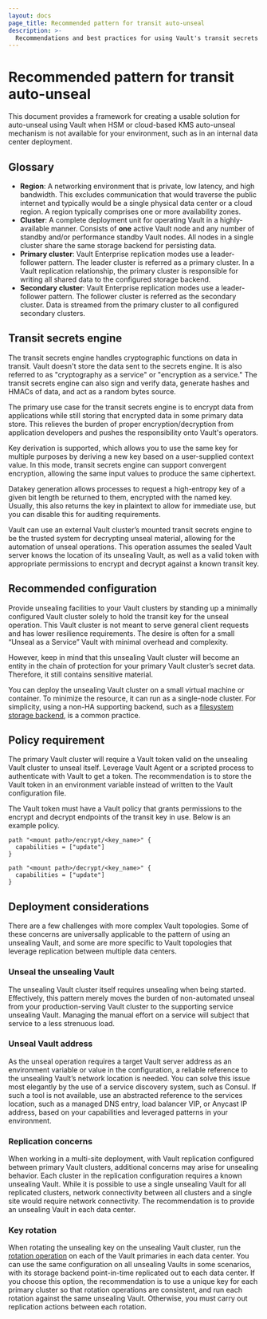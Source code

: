 ```yaml
---
layout: docs
page_title: Recommended pattern for transit auto-unseal
description: >-
  Recommendations and best practices for using Vault's transit secrets engine to auto-unseal your production Vault clusters.
---
```


# Recommended pattern for transit auto-unseal

This document provides a framework for creating a usable solution for auto-unseal using Vault when HSM or cloud-based KMS auto-unseal mechanism is not available for your environment, such as in an internal data center deployment.

## Glossary

- **Region**: A networking environment that is private, low latency, and high bandwidth. This excludes communication that would traverse the public internet and typically would be a single physical data center or a cloud region. A region typically comprises one or more availability zones.
- **Cluster**: A complete deployment unit for operating Vault in a highly-available manner. Consists of **one** active Vault node and any number of standby and/or performance standby Vault nodes. All nodes in a single cluster share the same storage backend for persisting data.
- **Primary cluster**: Vault Enterprise replication modes use a leader-follower pattern. The leader cluster is referred as a primary cluster. In a Vault replication relationship, the primary cluster is responsible for writing all shared data to the configured storage backend.
- **Secondary cluster**: Vault Enterprise replication modes use a leader-follower pattern. The follower cluster is referred as the secondary cluster. Data is streamed from the primary cluster to all configured secondary clusters.

## Transit secrets engine

The transit secrets engine handles cryptographic functions on data in transit. Vault doesn't store the data sent to the secrets engine. It is also referred to as "cryptography as a service" or "encryption as a service." The transit secrets engine can also sign and verify data, generate hashes and HMACs of data, and act as a random bytes source.

The primary use case for the transit secrets engine is to encrypt data from applications while still storing that encrypted data in some primary data store. This relieves the burden of proper encryption/decryption from application developers and pushes the responsibility onto Vault's operators.

Key derivation is supported, which allows you to use the same key for multiple purposes by deriving a new key based on a user-supplied context value. In this mode, transit secrets engine can support convergent encryption, allowing the same input values to produce the same ciphertext.

Datakey generation allows processes to request a high-entropy key of a given bit length be returned to them, encrypted with the named key. Usually, this also returns the key in plaintext to allow for immediate use, but you can disable this for auditing requirements.

Vault can use an external Vault cluster’s mounted transit secrets engine to be the trusted system for decrypting unseal material, allowing for the automation of unseal operations. This operation assumes the sealed Vault server knows the location of its unsealing Vault, as well as a valid token with appropriate permissions to encrypt and decrypt against a known transit key.

## Recommended configuration

Provide unsealing facilities to your Vault clusters by standing up a minimally configured Vault cluster solely to hold the transit key for the unseal operation. This Vault cluster is not meant to serve general client requests and has lower resilience requirements. The desire is often for a small “Unseal as a Service” Vault with minimal overhead and complexity.

However, keep in mind that this unsealing Vault cluster will become an entity in the chain of protection for your primary Vault cluster’s secret data. Therefore, it still contains sensitive material.

You can deploy the unsealing Vault cluster on a small virtual machine or container. To minimize the resource, it can run as a single-node cluster. For simplicity, using a non-HA supporting backend, such as a [filesystem storage backend](/vault/docs/configuration/storage/filesystem),  is a common practice.

## Policy requirement

The primary Vault cluster will require a Vault token valid on the unsealing Vault cluster to unseal itself. Leverage Vault Agent or a scripted process to authenticate with Vault to get a token. The recommendation is to store the Vault token in an environment variable instead of written to the Vault configuration file.

The Vault token must have a Vault policy that grants permissions to the encrypt and decrypt endpoints of the transit key in use. Below is an example policy.

```hcl
path "<mount path>/encrypt/<key_name>" {
  capabilities = ["update"]
}

path "<mount path>/decrypt/<key_name>" {
  capabilities = ["update"]
}
```

## Deployment considerations

There are a few challenges with more complex Vault topologies. Some of these concerns are universally applicable to the pattern of using an unsealing Vault, and some are more specific to Vault topologies that leverage replication between multiple data centers.

### Unseal the unsealing Vault

The unsealing Vault cluster itself requires unsealing when being started. Effectively, this pattern merely moves the burden of non-automated unseal from your production-serving Vault cluster to the supporting service unsealing Vault. Managing the manual effort on a service will subject that service to a less strenuous load.

### Unseal Vault address

As the unseal operation requires a target Vault server address as an environment variable or value in the configuration, a reliable reference to the unsealing Vault’s network location is needed. You can solve this issue most elegantly by the use of a service discovery system, such as Consul. If such a tool is not available, use an abstracted reference to the services location, such as a managed DNS entry, load balancer VIP, or Anycast IP address, based on your capabilities and leveraged patterns in your environment.

### Replication concerns

When working in a multi-site deployment, with Vault replication configured between primary Vault clusters, additional concerns may arise for unsealing behavior. Each cluster in the replication configuration requires a known unsealing Vault. While it is possible to use a single unsealing Vault for all replicated clusters, network connectivity between all clusters and a single site would require network connectivity. The recommendation is to provide an unsealing Vault in each data center.

### Key rotation

When rotating the unsealing key on the unsealing Vault cluster, run the [rotation operation](/vault/api-docs/secret/transit#rotate-key) on each of the Vault primaries in each data center. You can use the same configuration on all unsealing Vaults in some scenarios, with its storage backend point-in-time replicated out to each data center. If you choose this option, the recommendation is to use a unique key for each primary cluster so that rotation operations are consistent, and run each rotation against the same unsealing Vault. Otherwise, you must carry out replication actions between each rotation.
